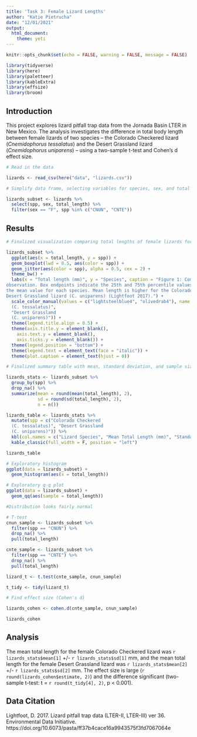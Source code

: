 ```yaml
---
title: 'Task 3: Female Lizard Lengths'
author: "Katie Pietrucha"
date: "12/01/2021"
output:
  html_document:
    theme: yeti
---
```


```r
knitr::opts_chunk$set(echo = FALSE, warning = FALSE, message = FALSE)

library(tidyverse)
library(here)
library(paletteer)
library(kableExtra)
library(effsize)
library(broom)
```

## Introduction

This project explores lizard pitfall trap data from the Jornada Basin LTER in New Mexico. The analysis investigates the difference in total body length between female lizards of two species -- the Colorado Checkered lizard (*Cnemidophorus tessalatus*) and the Desert Grassland lizard (*Cnemidophorus uniparens*) -- using a two-sample t-test and Cohen's d effect size.

```r
# Read in the data

lizards <- read_csv(here("data", "lizards.csv"))

# Simplify data frame, selecting variables for species, sex, and total length, and filtering for female CNUN and CNTE lizard observations.

lizards_subset <- lizards %>%
  select(spp, sex, total_length) %>%
  filter(sex == "F", spp %in% c("CNUN", "CNTE"))
```

## Results

```r
# Finalized visualization comparing total lengths of female lizards for the two species.

lizards_subset %>%
  ggplot(aes(x = total_length, y = spp)) +
  geom_boxplot(lwd = 0.5, aes(color = spp)) +
  geom_jitter(aes(color = spp), alpha = 0.5, cex = 2) +
  theme_bw() +
  labs(x = "Total length (mm)", y = "Species", caption = "Figure 1: Comparison of total length (mm) between females of two New Mexico lizard species. Each point is a single 
observation. Box endpoints indicate the 25th and 75th percentile values; the bolded line within each box indicates 
the mean value for each species. Mean length is higher for the Colorado Checkered lizard (C. tessalatus) than the 
Desert Grassland lizard (C. uniparens) (Lightfoot 2017).") +
  scale_color_manual(values = c("lightsteelblue4", "olivedrab4"), name = "Lizard Species", labels = c("Colorado Checkered
  (C. tessalatus)", 
  "Desert Grassland
  (C. uniparens)")) +
  theme(legend.title.align = 0.5) +
  theme(axis.title.y = element_blank(),
    axis.text.y = element_blank(),
    axis.ticks.y = element_blank()) +
  theme(legend.position = "bottom") +
  theme(legend.text = element_text(face = "italic")) +
  theme(plot.caption = element_text(hjust = 0))
```

```r
# Finalized summary table with mean, standard deviation, and sample size.

lizards_stats <- lizards_subset %>%
  group_by(spp) %>%
  drop_na() %>%
  summarize(mean = round(mean(total_length), 2),
            sd = round(sd(total_length), 2),
            n = n()) 

lizards_table <- lizards_stats %>%
  mutate(spp = c("Colorado Checkered
  (C. tessalatus)", "Desert Grassland
  (C. uniparens)")) %>%
  kbl(col.names = c("Lizard Species", "Mean Total Length (mm)", "Standard Deviation (mm)", "Sample Size"), caption = "<center><strong>Table 1:</strong> Mean total length (mm), standard deviation (mm) and sample size for female lizards of two species (Lightfoot 2017).</center>") %>%
  kable_classic(full_width = F, position = "left")

lizards_table
```

```r

# Exploratory histogram
ggplot(data = lizards_subset) +
  geom_histogram(aes(x = total_length))

# Exploratory q-q plot
ggplot(data = lizards_subset) +
  geom_qq(aes(sample = total_length))

#Distribution looks fairly normal
```

```r
# T-test
cnun_sample <- lizards_subset %>% 
  filter(spp == "CNUN") %>% 
  drop_na() %>%
  pull(total_length) 

cnte_sample <- lizards_subset %>% 
  filter(spp == "CNTE") %>% 
  drop_na() %>%
  pull(total_length)

lizard_t <- t.test(cnte_sample, cnun_sample)

t_tidy <- tidy(lizard_t)
```

```r
# Find effect size (Cohen's d)

lizards_cohen <- cohen.d(cnte_sample, cnun_sample)

lizards_cohen
```
## Analysis

The mean total length for the female Colorado Checkered lizard was `r lizards_stats$mean[1]` +/- `r lizards_stats$sd[1]` mm, and the mean total length for the female Desert Grassland lizard was `r lizards_stats$mean[2]` +/- `r lizards_stats$sd[2]`  mm. The effect size is large (`r round(lizards_cohen$estimate, 2)`) and the difference significant (two-sample t-test: t = `r round(t_tidy[4], 2)`, p < 0.001).

## Data Citation

Lightfoot, D. 2017. Lizard pitfall trap data (LTER-II, LTER-III) ver 36. Environmental Data Initiative. https://doi.org/10.6073/pasta/ff37b4cace16a9943575f3fd7067064e 
